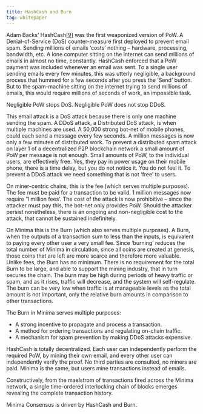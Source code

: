 ```yaml
---
title: HashCash and Burn
tag: whitepaper
---
```


Adam Backs’ HashCash[[9]](/docs/learn/minimawhitepaper/specialthanksto) was the first weaponized version of PoW. A Denial-of-Service (DoS) counter-measure first deployed to prevent email spam. Sending millions of emails ‘costs’ nothing – hardware, processing, bandwidth, etc. A lone computer sitting on the internet can send millions of emails in almost no time, constantly. HashCash enforced that a PoW payment was included whenever an email was sent. To a single user sending emails every few minutes, this was utterly negligible, a background process that hummed for a few seconds after you press the ‘Send’ button. But to the spam-machine sitting on the internet trying to send millions of emails, this would require millions of seconds of work, an impossible task.
        	
Negligible PoW stops DoS. Negligible PoW does not stop DDoS.

This email attack is a DoS attack because there is only one machine sending the spam. A DDoS attack, a Distributed DoS attack, is when multiple machines are used. A 50,000 strong bot-net of mobile phones, could each send a message every few seconds. A million messages is now only a few minutes of distributed work.
To prevent a distributed spam attack on layer 1 of a decentralized P2P blockchain network a small amount of PoW per message is not enough. Small amounts of PoW, to the individual users, are effectively free. Yes, they pay in power usage on their mobile phone, there is a time delay, but you do not notice it. You do not feel it. To prevent a DDoS attack we need something that is not ‘free’ to users.

On miner-centric chains, this is the fee (which serves multiple purposes). The fee must be paid for a transaction to be valid. 1 million messages now require ‘1 million fees’. The cost of the attack is now prohibitive – since the attacker must pay this, the bot-net only provides PoW. Should the attacker persist nonetheless, there is an ongoing and non-negligible cost to the attack, that cannot be sustained indefinitely.

On Minima this is the Burn (which also serves multiple purposes). A Burn, when the outputs of a transaction sum to less than the inputs, is equivalent to paying every other user a very small fee. Since ‘burning’ reduces the total number of Minima in circulation, since all coins are created at genesis, those coins that are left are more scarce and therefore more valuable. Unlike fees, the Burn has no minimum. There is no requirement for the total Burn to be large, and able to support the mining industry, that in turn secures the chain. The burn may be high during periods of heavy traffic or spam, and as it rises, traffic will decrease, and the system will self-regulate. The burn can be very low when traffic is at manageable levels as the total amount is not important, only the relative burn amounts in comparison to other transactions.

The Burn in Minima serves multiple purposes:
 
- A strong incentive to propagate and process a transaction.
- A method for ordering transactions and regulating on-chain traffic.
- A mechanism for spam prevention by making DDoS attacks expensive.
 
HashCash is totally decentralized. Each user can independently perform the required PoW, by mining their own email, and every other user can independently verify the proof. No third parties are consulted, no miners are paid. Minima is the same, but users mine transactions instead of emails.

Constructively, from the maelstrom of transactions fired across the Minima network, a single time-ordered interlocking chain of blocks emerges revealing the complete transaction history.

Minima Consensus is driven by HashCash and Burn.
